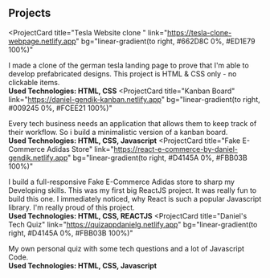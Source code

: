 ## Projects



<ProjectCard
  title="Tesla Website clone "
  link="https://tesla-clone-webpage.netlify.app"
  bg="linear-gradient(to right, #662D8C 0%, #ED1E79 100%)"
>
 I made a clone of the german tesla landing page to prove that I'm able to 
 develop prefabricated designs. This project is HTML & CSS only - no clickable items.\
 **Used Technologies: HTML, CSS**
</ProjectCard>
<ProjectCard
  title="Kanban Board"
  link="https://daniel-gendik-kanban.netlify.app"
  bg="linear-gradient(to right, #009245 0%, #FCEE21 100%)"
>
  Every tech business needs an application that allows them to keep track of their workflow. So i build a minimalistic version of a kanban board.\
   **Used Technologies: HTML, CSS, Javascript**
</ProjectCard>
<ProjectCard
  title="Fake E-Commerce Adidas Store"
  link="https://react-e-commerce-by-daniel-gendik.netlify.app"
  bg="linear-gradient(to right, #D4145A 0%, #FBB03B 100%)"
>
  I build a full-responsive Fake E-Commerce Adidas store to sharp my Developing skills. This was my first big ReactJS project. 
  It was really fun to build this one. I immediately noticed, why React is such a popular Javascript library.
  I'm really proud of this project.\
   **Used Technologies: HTML, CSS, REACTJS**
</ProjectCard>
<ProjectCard
  title="Daniel's Tech Quiz"
  link="https://quizappdanielg.netlify.app"
  bg="linear-gradient(to right, #D4145A 0%, #FBB03B 100%)"
>
  My own personal quiz with some tech questions and a lot of Javascript Code.\
   **Used Technologies: HTML, CSS, Javascript**
</ProjectCard>



